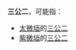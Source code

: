 '''三公二'''，可能指：

*[[太微垣|太微垣]]的[[三公二_(太微垣)|三公二]]
*[[紫微垣|紫微垣]]的[[三公二_(紫微垣)|三公二]]

{{disambig|Cat=三字消歧义}}